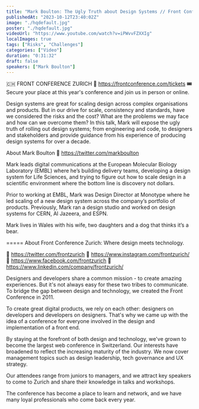 ```yaml
---
title: "Mark Boulton: The Ugly Truth about Design Systems // Front Conference Zurich 2019"
publishedAt: "2023-10-12T23:40:02Z"
image: "./hqdefault.jpg"
poster: "./hqdefault.jpg"
videoUrl: "https://www.youtube.com/watch?v=iPWvvFZXXIg"
localImages: true
tags: ["Risks", "Challenges"]
categories: ["Video"]
duration: "0:31:32"
draft: false
speakers: ["Mark Boulton"]
---
```


🇨🇭 FRONT CONFERENCE ZURICH 🔗 https://frontconference.com/tickets
🎟️ Secure your place at this year's conference and join us in person or online.

Design systems are great for scaling design across complex organisations and products. But in our drive for scale, consistency and standards, have we considered the risks and the cost? What are the problems we may face and how can we overcome them? In this talk, Mark will expose the ugly truth of rolling out design systems; from engineering and code, to designers and stakeholders and provide guidance from his experience of producing design systems for over a decade.

About Mark Boulton
🔗 https://twitter.com/markboulton

Mark leads digital communications at the European Molecular Biology Laboratory (EMBL) where he’s building delivery teams, developing a design system for Life Sciences, and trying to figure out how to scale design in a scientific environment where the bottom line is discovery not dollars.

Prior to working at EMBL, Mark was Design Director at Monotype where he led scaling of a new design system across the company’s portfolio of products. Previously, Mark ran a design studio and worked on design systems for CERN, Al Jazeera, and ESPN.

Mark lives in Wales with his wife, two daughters and a dog that thinks it’s a bear.

=====
About Front Conference Zurich: Where design meets technology.

🔗 https://twitter.com/frontzurich
🔗 https://www.instagram.com/frontzurich/
🔗 https://www.facebook.com/frontzurich
🔗 https://www.linkedin.com/company/frontzurich/

Designers and developers share a common mission - to create amazing experiences. But it's not always easy for these two tribes to communicate. To bridge the gap between design and technology, we created the Front Conference in 2011.

To create great digital products, we rely on each other: designers on developers and developers on designers. That's why we came up with the idea of a conference for everyone involved in the design and implementation of a front end.

By staying at the forefront of both design and technology, we've grown to become the largest web conference in Switzerland. Our interests have broadened to reflect the increasing maturity of the industry. We now cover management topics such as design leadership, tech governance and UX strategy.

Our attendees range from juniors to managers, and we attract key speakers to come to Zurich and share their knowledge in talks and workshops.

The conference has become a place to learn and network, and we have many loyal professionals who come back every year.
